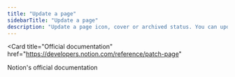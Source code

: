 ```yaml
---
title: "Update a page"
sidebarTitle: "Update a page"
description: "Update a page icon, cover or archived status. You can update a database page's properties but the properties must match the parent database schema."
---
```


<Card
  title="Official documentation"
  href="https://developers.notion.com/reference/patch-page"
>
  Notion's official documentation
</Card>
